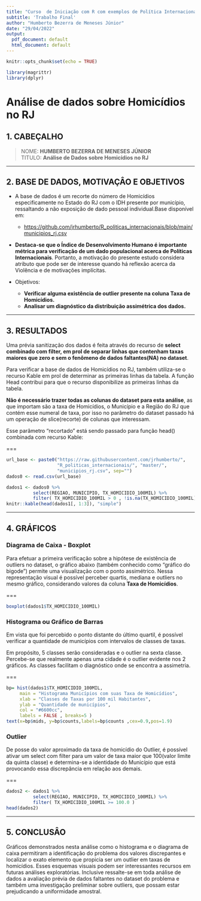```yaml
---
title: "Curso  de Iniciação com R com exemplos de Política Internacional(USP)"
subtitle: 'Trabalho Final'
author: "Humberto Bezerra de Meneses Júnior"
date: "29/04/2022"
output:
  pdf_document: default
  html_document: default
---
```

```r
knitr::opts_chunk$set(echo = TRUE)
```

```r
library(magrittr) 
library(dplyr)
```

# Análise de dados sobre Homicídios no RJ

## 1. CABEÇALHO

>NOME: **HUMBERTO BEZERRA DE MENESES JÚNIOR**  
>TITULO: **Análise de Dados sobre Homicídios no RJ**

---

## 2. BASE DE DADOS, MOTIVAÇÂO E OBJETIVOS

- A base de dados é um recorte do número de Homicídios especificamente no Estado do RJ com o IDH presente por município, ressaltando a não exposição de dado pessoal individual.Base disponível em:

  * <https://github.com/jrhumberto/R_politicas_internacionais/blob/main/municipios_rj.csv>

- **Destaca-se que o Índice de Desenvolvimento Humano é importante métrica para verificação de um dado populacional acerca de Políticas Internacionais**.  Portanto, a motivação do presente estudo considera atributo que pode ser de interesse quando há reflexão acerca da Violência e de motivações implícitas. 

- Objetivos:

  * **Verificar alguma existência de outlier presente na coluna Taxa de Homicídios.**
  * **Analisar um diagnóstico da distribuição assimétrica dos dados.**

---

## 3. RESULTADOS

Uma prévia sanitização dos dados é feita através do recurso de **select combinado com filter, em prol de separar linhas que contenham taxas maiores que zero e sem o fenômeno de dados faltantes(NA) no dataset**.

Para verificar a base de dados de Homicídios no RJ, também utiliza-se o recurso Kable em prol de determinar as primeiras linhas da tabela. A função Head contribui para que o recurso disponibilize as primeiras linhas da tabela.

**Não é necessário trazer todas as colunas do dataset para esta análise**, as que importam são a taxa de Homicídios, o Município e a Região do RJ que contém esse numeral de taxa, por isso no parâmetro do dataset passado há um operação de slice(recorte) de colunas que interessam.  
  
Esse parâmetro "recortado" está sendo passado para função head() combinada com recurso Kable:

===

```r
url_base <- paste0("https://raw.githubusercontent.com/jrhumberto/",
                   "R_politicas_internacionais/", "master/",
                   "municipios_rj.csv", sep="")
dados0 <- read.csv(url_base)

dados1 <- dados0 %>%
          select(REGIAO, MUNICIPIO, TX_HOMICIDIO_100MIL) %>% 
          filter( TX_HOMICIDIO_100MIL > 0 , !is.na(TX_HOMICIDIO_100MIL) )
knitr::kable(head(dados1[, 1:3]), "simple")
```

---

## 4. GRÁFICOS


### Diagrama de Caixa - Boxplot

Para efetuar a primeira verificação sobre a hipótese de existência de outliers no dataset, o gráfico abaixo (também conhecido como "gráfico do bigode") permite uma visualização com o ponto assimétrico. Nessa representação visual é possível perceber quartis, mediana e outliers no mesmo gráfico, considerando valores da coluna **Taxa de Homicídios**.

===

```r
boxplot(dados1$TX_HOMICIDIO_100MIL)
```


### Histograma ou Gráfico de Barras

Em vista que foi percebido o ponto distante do último quartil, é possível verificar a quantidade de municípios com intervalos de  classes de taxas. 

Em propósito, 5 classes serão consideradas e o outlier na sexta classe. Percebe-se que realmente apenas uma cidade é o outlier evidente nos 2 gráficos. As classes facilitam o diagnóstico onde se encontra a assimetria.


===

```r
bp= hist(dados1$TX_HOMICIDIO_100MIL,
     main = "Histograma Municípios com suas Taxa de Homicídios",
     xlab = "Classes de Taxas por 100 mil Habitantes",
     ylab = "Quantidade de municípios",
     col = "#6600cc",
     labels = FALSE , breaks=5 )
text(x=bp$mids, y=bp$counts,labels=bp$counts ,cex=0.9,pos=1.9)
```

### Outlier

De posse do valor aproximado da taxa de homicídio do Outlier, é possível ativar um select com filter para um valor
de taxa maior que 100(valor limite da quinta classe) e determina-se a identidade do Município que está provocando essa discrepância em relação aos demais.

===

```r
dados2 <- dados1 %>%
          select(REGIAO, MUNICIPIO, TX_HOMICIDIO_100MIL) %>% 
          filter( TX_HOMICIDIO_100MIL >= 100.0 )
head(dados2)
```

---

## 5. CONCLUSÂO

Gráficos demonstrados nesta análise como o histograma e o diagrama de caixa permitiram a identificação do problema dos valores discrepantes e localizar o exato elemento que propicia ser um outlier em taxas de homicídios. Esses esquemas visuais podem ser interessantes recursos em futuras análises exploratórias.
Inclusive ressalte-se em toda análise de dados a avaliação prévia de dados faltantes no dataset do problema e também uma investigação preliminar sobre outliers, que possam estar prejudicando a uniformidade amostral. 

